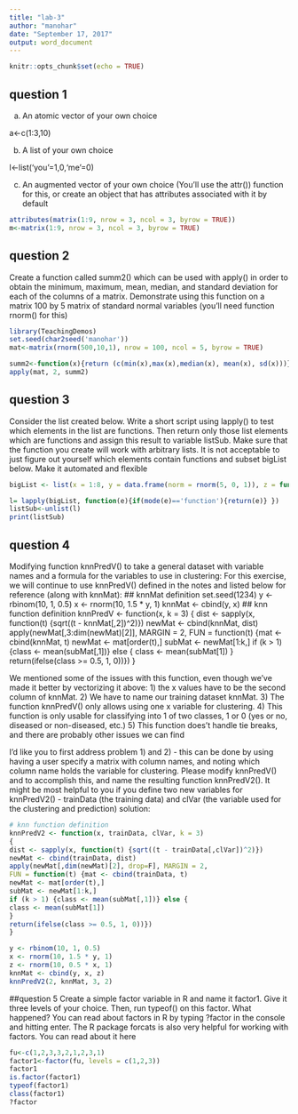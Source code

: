 ```yaml
---
title: "lab-3"
author: "manohar"
date: "September 17, 2017"
output: word_document
---
```


```r
knitr::opts_chunk$set(echo = TRUE)
```

## question 1
a) An atomic vector of your own choice

a<-c(1:3,10)

b) A list of your own choice

l<-list('you'=1,0,'me'=0)

c) An augmented vector of your own choice (You’ll use the attr()) function for this, or create an object that has attributes associated with it by default

```r
attributes(matrix(1:9, nrow = 3, ncol = 3, byrow = TRUE))
m<-matrix(1:9, nrow = 3, ncol = 3, byrow = TRUE)
```
## question 2
Create a function called summ2() which can be used with apply() in order to obtain the minimum, maximum, mean, median, and standard deviation for each of the columns of a matrix. Demonstrate using this function on a matrix 100 by 5 matrix of standard normal variables (you’ll need function rnorm() for this)
```r
library(TeachingDemos)
set.seed(char2seed('manohar'))
mat<-matrix(rnorm(500,10,1), nrow = 100, ncol = 5, byrow = TRUE)

summ2<-function(x){return (c(min(x),max(x),median(x), mean(x), sd(x)))}
apply(mat, 2, summ2)
```
## question 3
Consider the list created below. Write a short script using lapply() to test which elements in the list are functions. Then return only those list elements which are functions and assign this result to variable listSub. Make sure that the function you create will work with arbitrary lists. It is not acceptable to just figure out yourself which elements contain functions and subset bigList below. Make it automated and flexible

```r
bigList <- list(x = 1:8, y = data.frame(norm = rnorm(5, 0, 1)), z = function(x) {x}, t1 = function(x, y) {x + y ^ exp(x)}, char = "This is a character", t2 = function(lambda) {lambda ^ (1 / pi)})

l= lapply(bigList, function(e){if(mode(e)=='function'){return(e)} })
listSub<-unlist(l)
print(listSub)
```
## question 4
Modifying function knnPredV() to take a general dataset with variable names and a formula for the variables to use in clustering: For this exercise, we will continue to use knnPredV() defined in the notes and listed below for reference (along with knnMat):
## knnMat definition
set.seed(1234)
y <- rbinom(10, 1, 0.5)
x <- rnorm(10, 1.5 * y, 1)
knnMat <- cbind(y, x)
## knn function definition
knnPredV <- function(x, k = 3)
{
dist <- sapply(x, function(t) {sqrt((t - knnMat[,2])^2)})
newMat <- cbind(knnMat, dist)
apply(newMat[,3:dim(newMat)[2]], MARGIN = 2,
FUN = function(t) {mat <- cbind(knnMat, t)
newMat <- mat[order(t),]
subMat <- newMat[1:k,]
if (k > 1) {class <- mean(subMat[,1])} else {
class <- mean(subMat[1])
}
return(ifelse(class >= 0.5, 1, 0))})
}

We mentioned some of the issues with this function, even though we’ve made it better by vectorizing it above:
1) the x values have to be the second column of knnMat. 
2) We have to name our training dataset knnMat. 
3) The function knnPredV() only allows using one x variable for clustering. 
4) This function is only usable for
classifying into 1 of two classes, 1 or 0 (yes or no, diseased or non-diseased, etc.) 
5) This function does’t handle tie breaks, and there are probably other issues we can find

I’d like you to first address problem 1) and 2) - this can be done by using having a user specify a matrix with column names, and noting which column name holds the variable for clustering. Please modify knnPredV() and to accomplish this, and name the resulting function knnPredV2(). It might be most helpful to you if you define two new variables for knnPredV2() - trainData (the training data) and clVar (the variable used for the clustering and prediction)
solution:
```r
# knn function definition
knnPredV2 <- function(x, trainData, clVar, k = 3)
{
dist <- sapply(x, function(t) {sqrt((t - trainData[,clVar])^2)})
newMat <- cbind(trainData, dist)
apply(newMat[,dim(newMat)[2], drop=F], MARGIN = 2,
FUN = function(t) {mat <- cbind(trainData, t)
newMat <- mat[order(t),]
subMat <- newMat[1:k,]
if (k > 1) {class <- mean(subMat[,1])} else {
class <- mean(subMat[1])
}
return(ifelse(class >= 0.5, 1, 0))})
}

y <- rbinom(10, 1, 0.5)
x <- rnorm(10, 1.5 * y, 1)
z <- rnorm(10, 0.5 * x, 1)
knnMat <- cbind(y, x, z)
knnPredV2(2, knnMat, 3, 2)
```

##question 5
Create a simple factor variable in R and name it factor1. Give it three levels of your choice. Then, run typeof() on this factor. What happened? You can read about factors in R by typing ?factor in the console and hitting enter. The R package forcats is also very helpful for working with factors. You can read about it here
```r
fu<-c(1,2,3,3,2,1,2,3,1)
factor1<-factor(fu, levels = c(1,2,3))
factor1
is.factor(factor1)
typeof(factor1)
class(factor1)
?factor
```

